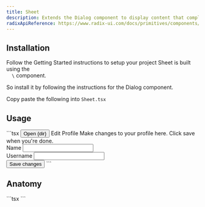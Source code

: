 ```yaml
---
title: Sheet
description: Extends the Dialog component to display content that complements the main content of the screen.
radixApiReference: https://www.radix-ui.com/docs/primitives/components/dialog#api-reference
---
```


<ComponentDemo name="Sheet" />

## <HeaderLink href="#installation" id="installation">Installation</HeaderLink>

<Steps>

<Step className="inline-flex items-center gap-2 [&>p]:mt-0">
  Follow the
  <Link href={"/docs/getting-started"}>Getting Started</Link>
  instructions to setup your project
</Step>
<Step>
Sheet is built using the <Code>
  \<Dialog />
</Code> component.

So install it by following the instructions for the <Link href="/docs/components/Dialog">Dialog</Link> component.

</Step>

<Step>
  Copy paste the following into <Code>Sheet.tsx</Code>
</Step>
<ComponentSource name="Sheet" />

</Steps>

## <HeaderLink href="#usage" id="usage">Usage</HeaderLink>

<CodeCopyBlock>
  ```tsx
  <Sheet>
    <SheetTrigger asChild>
      <Button variants={{ type: "secondary" }}>Open {dir}</Button>
    </SheetTrigger>
    <SheetContent position={"right"}>
      <SheetHeader>
        <SheetTitle>Edit Profile</SheetTitle>
        <SheetDescription>Make changes to your profile here. Click save when you're done.</SheetDescription>
      </SheetHeader>
      <div className="grid gap-4 py-4">
        <div className="grid grid-cols-4 items-center gap-4">
          <label htmlFor="name" className="text-right">
            Name
          </label>
          <Input id="name" defaultValue="Pedro Duarte" className="col-span-3" />
        </div>
        <div className="grid grid-cols-4 items-center gap-4">
          <label htmlFor="username" className="text-right">
            Username
          </label>
          <Input id="username" defaultValue="@peduarte" className="col-span-3" />
        </div>
      </div>
      <SheetFooter>
        <SheetClose asChild>
          <Button type="submit">Save changes</Button>
        </SheetClose>
      </SheetFooter>
    </SheetContent>
  </Sheet>
  ```
</CodeCopyBlock>

## <HeaderLink href="#anatomy" id="anatomy">Anatomy</HeaderLink>

<CodeBlock>
  ```tsx
  <Sheet>
    <SheetTrigger></SheetTrigger>
    <SheetContent>
      <SheetHeader>
        <SheetTitle></SheetTitle>
        <SheetDescription></SheetDescription>
      </SheetHeader>
      <SheetFooter>
        <SheetClose></SheetClose>
      </SheetFooter>
    </SheetContent>
  </Sheet>
  ```
</CodeBlock>
